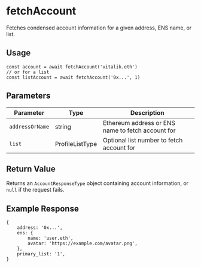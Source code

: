 
# fetchAccount

Fetches condensed account information for a given address, ENS name, or list.

## Usage

```tsx
const account = await fetchAccount('vitalik.eth')
// or for a list
const listAccount = await fetchAccount('0x...', 1)
```

## Parameters

| Parameter       | Type            | Description                                       |
| --------------- | --------------- | ------------------------------------------------- |
| `addressOrName` | string          | Ethereum address or ENS name to fetch account for |
| `list`          | ProfileListType | Optional list number to fetch account for         |

## Return Value

Returns an `AccountResponseType` object containing account information, or `null` if the request fails.

## Example Response

```tsx
{
    address: '0x...',
    ens: {
        name: 'user.eth',
        avatar: 'https://example.com/avatar.png',
    },
    primary_list: '1',
}
```
